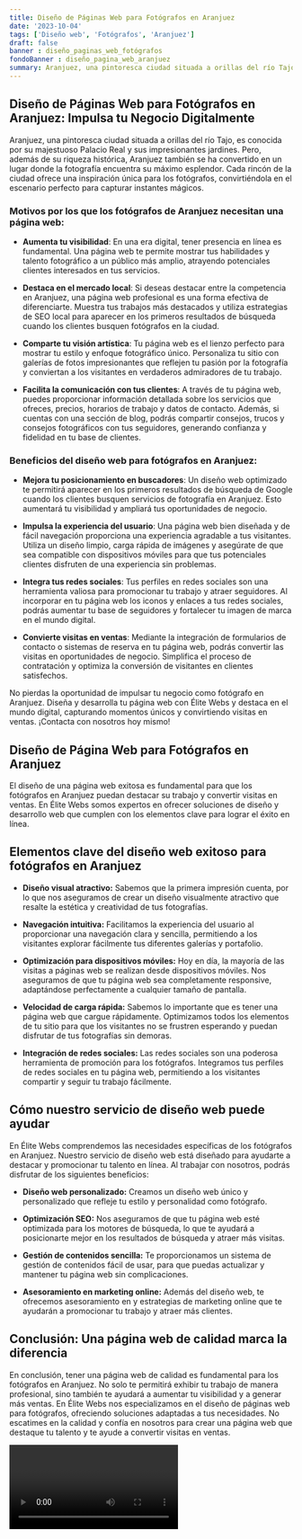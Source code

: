 ```yaml
---
title: Diseño de Páginas Web para Fotógrafos en Aranjuez
date: '2023-10-04'
tags: ['Diseño web', 'Fotógrafos', 'Aranjuez']
draft: false
banner : diseño_paginas_web_fotógrafos
fondoBanner : diseño_pagina_web_aranjuez
summary: Aranjuez, una pintoresca ciudad situada a orillas del río Tajo, es conocida por su majestuoso Palacio Real y sus impresionantes jardines. Pero, además de su riqueza histórica, Aranjuez también se ha convertido en un lugar donde la fotografía encuentra su máximo esplendor. Cada rincón de la ciudad ofrece una inspiración única para los fotógrafos, convirtiéndola en el escenario perfecto para capturar instantes mágicos.
---
```


## **Diseño de Páginas Web para Fotógrafos en Aranjuez: Impulsa tu Negocio Digitalmente**

Aranjuez, una pintoresca ciudad situada a orillas del río Tajo, es conocida por su majestuoso Palacio Real y sus impresionantes jardines. Pero, además de su riqueza histórica, Aranjuez también se ha convertido en un lugar donde la fotografía encuentra su máximo esplendor. Cada rincón de la ciudad ofrece una inspiración única para los fotógrafos, convirtiéndola en el escenario perfecto para capturar instantes mágicos.

### Motivos por los que los fotógrafos de Aranjuez necesitan una página web:

- **Aumenta tu visibilidad**: En una era digital, tener presencia en línea es fundamental. Una página web te permite mostrar tus habilidades y talento fotográfico a un público más amplio, atrayendo potenciales clientes interesados en tus servicios.

- **Destaca en el mercado local**: Si deseas destacar entre la competencia en Aranjuez, una página web profesional es una forma efectiva de diferenciarte. Muestra tus trabajos más destacados y utiliza estrategias de SEO local para aparecer en los primeros resultados de búsqueda cuando los clientes busquen fotógrafos en la ciudad.

- **Comparte tu visión artística**: Tu página web es el lienzo perfecto para mostrar tu estilo y enfoque fotográfico único. Personaliza tu sitio con galerías de fotos impresionantes que reflejen tu pasión por la fotografía y conviertan a los visitantes en verdaderos admiradores de tu trabajo.

- **Facilita la comunicación con tus clientes**: A través de tu página web, puedes proporcionar información detallada sobre los servicios que ofreces, precios, horarios de trabajo y datos de contacto. Además, si cuentas con una sección de blog, podrás compartir consejos, trucos y consejos fotográficos con tus seguidores, generando confianza y fidelidad en tu base de clientes.

### Beneficios del diseño web para fotógrafos en Aranjuez:

- **Mejora tu posicionamiento en buscadores**: Un diseño web optimizado te permitirá aparecer en los primeros resultados de búsqueda de Google cuando los clientes busquen servicios de fotografía en Aranjuez. Esto aumentará tu visibilidad y ampliará tus oportunidades de negocio.

- **Impulsa la experiencia del usuario**: Una página web bien diseñada y de fácil navegación proporciona una experiencia agradable a tus visitantes. Utiliza un diseño limpio, carga rápida de imágenes y asegúrate de que sea compatible con dispositivos móviles para que tus potenciales clientes disfruten de una experiencia sin problemas.

- **Integra tus redes sociales**: Tus perfiles en redes sociales son una herramienta valiosa para promocionar tu trabajo y atraer seguidores. Al incorporar en tu página web los iconos y enlaces a tus redes sociales, podrás aumentar tu base de seguidores y fortalecer tu imagen de marca en el mundo digital.

- **Convierte visitas en ventas**: Mediante la integración de formularios de contacto o sistemas de reserva en tu página web, podrás convertir las visitas en oportunidades de negocio. Simplifica el proceso de contratación y optimiza la conversión de visitantes en clientes satisfechos.

No pierdas la oportunidad de impulsar tu negocio como fotógrafo en Aranjuez. Diseña y desarrolla tu página web con Élite Webs y destaca en el mundo digital, capturando momentos únicos y convirtiendo visitas en ventas. ¡Contacta con nosotros hoy mismo!

<GifSeo />

<Cta />

## Diseño de Página Web para Fotógrafos en Aranjuez

El diseño de una página web exitosa es fundamental para que los fotógrafos en Aranjuez puedan destacar su trabajo y convertir visitas en ventas. En Élite Webs somos expertos en ofrecer soluciones de diseño y desarrollo web que cumplen con los elementos clave para lograr el éxito en línea.

## Elementos clave del diseño web exitoso para fotógrafos en Aranjuez

- **Diseño visual atractivo:** Sabemos que la primera impresión cuenta, por lo que nos aseguramos de crear un diseño visualmente atractivo que resalte la estética y creatividad de tus fotografías.

- **Navegación intuitiva:** Facilitamos la experiencia del usuario al proporcionar una navegación clara y sencilla, permitiendo a los visitantes explorar fácilmente tus diferentes galerías y portafolio.

- **Optimización para dispositivos móviles:** Hoy en día, la mayoría de las visitas a páginas web se realizan desde dispositivos móviles. Nos aseguramos de que tu página web sea completamente responsive, adaptándose perfectamente a cualquier tamaño de pantalla.

- **Velocidad de carga rápida:** Sabemos lo importante que es tener una página web que cargue rápidamente. Optimizamos todos los elementos de tu sitio para que los visitantes no se frustren esperando y puedan disfrutar de tus fotografías sin demoras.

- **Integración de redes sociales:** Las redes sociales son una poderosa herramienta de promoción para los fotógrafos. Integramos tus perfiles de redes sociales en tu página web, permitiendo a los visitantes compartir y seguir tu trabajo fácilmente.

## Cómo nuestro servicio de diseño web puede ayudar

En Élite Webs comprendemos las necesidades específicas de los fotógrafos en Aranjuez. Nuestro servicio de diseño web está diseñado para ayudarte a destacar y promocionar tu talento en línea. Al trabajar con nosotros, podrás disfrutar de los siguientes beneficios:

- **Diseño web personalizado:** Creamos un diseño web único y personalizado que refleje tu estilo y personalidad como fotógrafo.

- **Optimización SEO:** Nos aseguramos de que tu página web esté optimizada para los motores de búsqueda, lo que te ayudará a posicionarte mejor en los resultados de búsqueda y atraer más visitas.

- **Gestión de contenidos sencilla:** Te proporcionamos un sistema de gestión de contenidos fácil de usar, para que puedas actualizar y mantener tu página web sin complicaciones.

- **Asesoramiento en marketing online:** Además del diseño web, te ofrecemos asesoramiento en y estrategias de marketing online que te ayudarán a promocionar tu trabajo y atraer más clientes.

## Conclusión: Una página web de calidad marca la diferencia

En conclusión, tener una página web de calidad es fundamental para los fotógrafos en Aranjuez. No solo te permitirá exhibir tu trabajo de manera profesional, sino también te ayudará a aumentar tu visibilidad y a generar más ventas. En Élite Webs nos especializamos en el diseño de páginas web para fotógrafos, ofreciendo soluciones adaptadas a tus necesidades. No escatimes en la calidad y confía en nosotros para crear una página web que destaque tu talento y te ayude a convertir visitas en ventas.

<Video />

<CtaBot job='Fotógrafos' city='Aranjuez'/>

<Gmaps query='Aranjuez+españa+maps' />